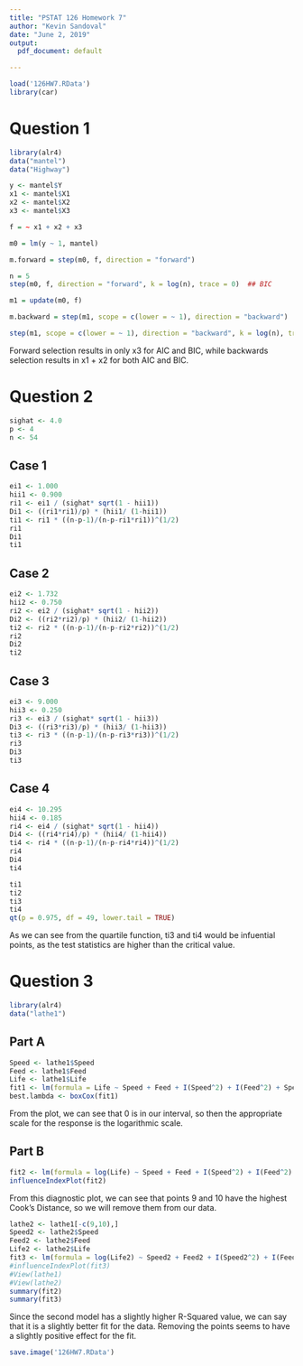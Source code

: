 ---
title: "PSTAT 126 Homework 7"
author: "Kevin Sandoval"
date: "June 2, 2019"
output:
  pdf_document: default

---
```{r message=FALSE, warning=FALSE, include=FALSE}
load('126HW7.RData')
library(car)

```

# Question 1

```{r message=FALSE, warning=FALSE}
library(alr4)
data("mantel")
data("Highway")
```

```{r message=FALSE, warning=FALSE}
y <- mantel$Y
x1 <- mantel$X1
x2 <- mantel$X2
x3 <- mantel$X3

f = ~ x1 + x2 + x3

m0 = lm(y ~ 1, mantel)

m.forward = step(m0, f, direction = "forward")

n = 5
step(m0, f, direction = "forward", k = log(n), trace = 0)  ## BIC

m1 = update(m0, f)

m.backward = step(m1, scope = c(lower = ~ 1), direction = "backward")

step(m1, scope = c(lower = ~ 1), direction = "backward", k = log(n), trace = 0)  ## BIC
```

Forward selection results in only x3 for AIC and BIC, while backwards selection results in x1 + x2 for both AIC and BIC.


# Question 2

```{r}
sighat <- 4.0
p <- 4
n <- 54
```

## Case 1
```{r}
ei1 <- 1.000
hii1 <- 0.900
ri1 <- ei1 / (sighat* sqrt(1 - hii1))
Di1 <- ((ri1*ri1)/p) * (hii1/ (1-hii1))
ti1 <- ri1 * ((n-p-1)/(n-p-ri1*ri1))^(1/2)
ri1
Di1
ti1
```

## Case 2
```{r}
ei2 <- 1.732
hii2 <- 0.750
ri2 <- ei2 / (sighat* sqrt(1 - hii2))
Di2 <- ((ri2*ri2)/p) * (hii2/ (1-hii2))
ti2 <- ri2 * ((n-p-1)/(n-p-ri2*ri2))^(1/2)
ri2
Di2
ti2
```

## Case 3
```{r}
ei3 <- 9.000
hii3 <- 0.250
ri3 <- ei3 / (sighat* sqrt(1 - hii3))
Di3 <- ((ri3*ri3)/p) * (hii3/ (1-hii3))
ti3 <- ri3 * ((n-p-1)/(n-p-ri3*ri3))^(1/2)
ri3
Di3
ti3
```

## Case 4
```{r}
ei4 <- 10.295
hii4 <- 0.185
ri4 <- ei4 / (sighat* sqrt(1 - hii4))
Di4 <- ((ri4*ri4)/p) * (hii4/ (1-hii4))
ti4 <- ri4 * ((n-p-1)/(n-p-ri4*ri4))^(1/2)
ri4
Di4
ti4
```


```{r}
ti1
ti2
ti3
ti4
qt(p = 0.975, df = 49, lower.tail = TRUE)
```

As we can see from the quartile function, ti3 and ti4 would be infuential points, as the test statistics are higher than the critical value.

# Question 3

```{r}
library(alr4)
data("lathe1")
```

## Part A

```{r}
Speed <- lathe1$Speed
Feed <- lathe1$Feed
Life <- lathe1$Life
fit1 <- lm(formula = Life ~ Speed + Feed + I(Speed^2) + I(Feed^2) + Speed*Feed )
best.lambda <- boxCox(fit1)
```

From the plot, we can see that 0 is in our interval, so then the appropriate scale for the response is the logarithmic scale.

## Part B

```{r}
fit2 <- lm(formula = log(Life) ~ Speed + Feed + I(Speed^2) + I(Feed^2) + Speed*Feed )
influenceIndexPlot(fit2)
```

From this diagnostic plot, we can see that points 9 and 10 have the highest Cook's Distance, so we will remove them from our data.

```{r}
lathe2 <- lathe1[-c(9,10),]
Speed2 <- lathe2$Speed
Feed2 <- lathe2$Feed
Life2 <- lathe2$Life
fit3 <- lm(formula = log(Life2) ~ Speed2 + Feed2 + I(Speed2^2) + I(Feed2^2) + Speed2*Feed2)
#influenceIndexPlot(fit3)
#View(lathe1)
#View(lathe2)
summary(fit2)
summary(fit3)
```

Since the second model has a slightly higher R-Squared value, we can say that it is a slightly better fit for the data. Removing the points seems to have a slightly positive effect for the fit. 



```{r, include=FALSE}
save.image('126HW7.RData')
```
